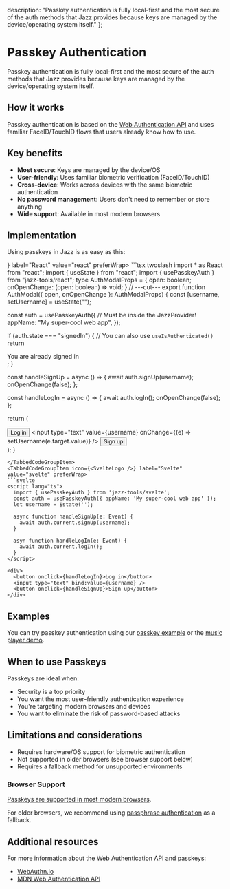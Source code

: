   description: "Passkey authentication is fully local-first and the most secure of the auth methods that Jazz provides because keys are managed by the device/operating system itself."
};


# Passkey Authentication

Passkey authentication is fully local-first and the most secure of the auth methods that Jazz provides because keys are managed by the device/operating system itself.

## How it works

Passkey authentication is based on the [Web Authentication API](https://developer.mozilla.org/en-US/docs/Web/API/Web_Authentication_API) and uses familiar FaceID/TouchID flows that users already know how to use.

## Key benefits

- **Most secure**: Keys are managed by the device/OS
- **User-friendly**: Uses familiar biometric verification (FaceID/TouchID)
- **Cross-device**: Works across devices with the same biometric authentication
- **No password management**: Users don't need to remember or store anything
- **Wide support**: Available in most modern browsers

## Implementation

Using passkeys in Jazz is as easy as this:

<TabbedCodeGroup default="react" savedPreferenceKey="framework" id="use-passkey-auth">
<TabbedCodeGroupItem icon={<ReactLogo />} label="React" value="react" preferWrap>
```tsx twoslash
import * as React from "react";
import { useState } from "react";
import { usePasskeyAuth } from "jazz-tools/react";
type AuthModalProps = {
  open: boolean;
  onOpenChange: (open: boolean) => void;
}
// ---cut---
export function AuthModal({ open, onOpenChange }: AuthModalProps) {
  const [username, setUsername] = useState("");

  const auth = usePasskeyAuth({ // Must be inside the JazzProvider!
    appName: "My super-cool web app",
  });

  if (auth.state === "signedIn") { // You can also use `useIsAuthenticated()`
    return <div>You are already signed in</div>;
  }

  const handleSignUp = async () => {
    await auth.signUp(username);
    onOpenChange(false);
  };

  const handleLogIn = async () => {
    await auth.logIn();
    onOpenChange(false);
  };

  return (
    <div>
      <button onClick={handleLogIn}>Log in</button>
      <input type="text" value={username} onChange={(e) => setUsername(e.target.value)} />
      <button onClick={handleSignUp}>Sign up</button>
    </div>
  );
}
```
</TabbedCodeGroupItem>
<TabbedCodeGroupItem icon={<SvelteLogo />} label="Svelte" value="svelte" preferWrap>
```svelte
<script lang="ts">
  import { usePasskeyAuth } from 'jazz-tools/svelte';
  const auth = usePasskeyAuth({ appName: 'My super-cool web app' });
  let username = $state('');

  async function handleSignUp(e: Event) {
    await auth.current.signUp(username);
  }

  asyn function handleLogIn(e: Event) {
    await auth.current.logIn();
  }
</script>

<div>
  <button onclick={handleLogIn}>Log in</button>
  <input type="text" bind:value={username} />
  <button onclick={handleSignUp}>Sign up</button>
</div>
```
</TabbedCodeGroupItem>
</TabbedCodeGroup>

## Examples

You can try passkey authentication using our [passkey example](https://passkey.demo.jazz.tools/) or the [music player demo](https://music.demo.jazz.tools/).

## When to use Passkeys

Passkeys are ideal when:
- Security is a top priority
- You want the most user-friendly authentication experience
- You're targeting modern browsers and devices
- You want to eliminate the risk of password-based attacks

## Limitations and considerations

- Requires hardware/OS support for biometric authentication
- Not supported in older browsers (see browser support below)
- Requires a fallback method for unsupported environments

### Browser Support

[Passkeys are supported in most modern browsers](https://caniuse.com/passkeys).

For older browsers, we recommend using [passphrase authentication](/docs/key-features/authentication/passphrase) as a fallback.

## Additional resources

For more information about the Web Authentication API and passkeys:
- [WebAuthn.io](https://webauthn.io/)
- [MDN Web Authentication API](https://developer.mozilla.org/en-US/docs/Web/API/Web_Authentication_API)
